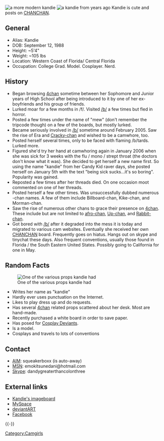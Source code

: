 [[File:Kandie-Kissy-Lips-001.jpg|thumb|right|a more modern kandie]]
[[Image:kandieold.jpg|thumb|right|a kandie from years ago]]
Kandie is cute and posts on [[CHANCHAN]].

== General ==
* Alias: Kandie
* DOB: September 12, 1988
* Height: ~5'4"
* Weight: ~105 lbs
* Location: Western Coast of Florida/ Central Florida
* Occupation: College Grad. Model. Cosplayer. Nerd.

== History ==
* Began browsing [[4chan]] sometime between her Sophomore and Junior years of High School after being introduced to it by one of her ex-boyfriends and his group of friends.
* Lurked moar for a few months in /f/. Visited [[/b/]] a few times but fled in horror. 
* Posted a few times under the name of "mew" (don't remember the tripcode though) on a few of the boards, but mostly lurked.
* Became seriously involved in [[/b/]] sometime around February 2005. Saw the rise of Era and [[Cracky-chan]] and wished to be a camwhore, too.
* Posted herself several times, only to be faced with flaming /b/tards. Lurked more.
* Figured she'd try her hand at camwhoring again in January 2006 when she was sick for 3 weeks with the flu / mono / strept throat (the doctors don't know what it was). She decided to get herself a new name first. So using the name "kandie" from her Candy Kid raver days, she posted herself on January 5th with the text "being sick sucks...it's so boring". Popularity was gained.
* Reposted a few times after her threads died. On one occasion moot commented on one of her threads.
* Posted herself a few other times. Was unsuccessfully dubbed numerous -chan names. A few of them include Billboard-chan, Kike-chan, and Morman-chan.
* Saw the rise of numerous other chans to grace their presence on [[4chan]]. These include but are not limited to [[afro-chan]], [[Up-chan]], and [[Rabbit-chan]].
* Got bored with [[/b/]] after it degraded into the mess it is today and migrated to various cam websites. Eventually she received her own [[CHANCHAN]] board. Frequently goes on hiatus. Hangs out on skype and tinychat these days. Also frequent conventions, usually those found in Florida / the South Eastern United States. Possibly going to California for one in May.

== Random Facts ==
[[Image:Teh_clock.jpg|thumb|One of the various props kandie had]]
* Writes her name as "kandie"
* Hardly ever uses punctuation on the Internet.
* Likes to play dress up and do requests.
* Has several [[4chan]] related props scattered about her desk. Most are hand-made.
* Recently purchased a white board in order to save paper. 
* Has posed for [http://www.cosplaydeviants.com/memberlist.php?mode=viewprofile&u=1053 Cosplay Deviants].
* Is a model.
* Cosplays and travels to lots of conventions

== Contact ==
* [[AIM]]: squeakerboxx (is auto-away)
* [[MSN]]: emokitsunedani@hotmail.com
* [[Skype]]: dandygreaterthancolonthree

== External links ==
* [http://www.chanchan.ca/a/021/ Kandie's imageboard]
* [http://myspace.com/emokitsunedani MySpace]
* [http://www.misskandie.deviantart.com deviantART]
* [http://www.facebook.com/missdandykandie Facebook]
{{-}}
{{CamwhoresWhoDeliver}}
[[Category:Camgirls]]